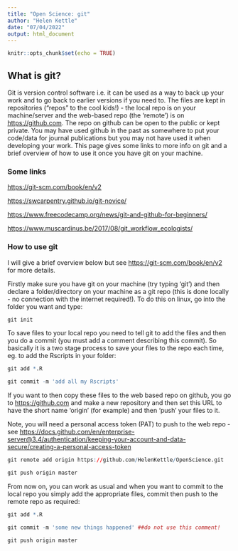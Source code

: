 ```yaml
---
title: "Open Science: git"
author: "Helen Kettle"
date: "07/04/2022"
output: html_document
---
```


```r
knitr::opts_chunk$set(echo = TRUE)
```

## What is git? 

Git is version control software i.e. it can be used as a way to back up your work and to go back to earlier versions if you need to. The files are kept in repositories ("repos" to the cool kids!) - the local repo is on your machine/server and the web-based repo (the 'remote') is on <https://github.com>. The repo on github can be open to the public or kept private. You may have used github in the past as somewhere to put your code/data for journal publications but you may not have used it when developing your work. This page gives some links to more info on git and a brief overview of how to use it once you have git on your machine.

### Some links

<https://git-scm.com/book/en/v2>

<https://swcarpentry.github.io/git-novice/>

<https://www.freecodecamp.org/news/git-and-github-for-beginners/>

<https://www.muscardinus.be/2017/08/git_workflow_ecologists/>


### How to use git

I will give a brief overview below but see <https://git-scm.com/book/en/v2> for more details.

Firstly make sure you have git on your machine (try typing 'git') and then declare a folder/directory on your machine as a git repo (this is done locally - no connection with the internet required!). To do this on linux, go into the folder you want and type: 

```r
git init
```

To save files to your local repo you need to tell git to add the files and then you do a commit (you must add a comment describing this commit). So basically it is a two stage process to save your files to the repo each time, eg. to add the Rscripts in your folder:

```r
git add *.R

git commit -m 'add all my Rscripts'
```

If you want to then copy these files to the web based repo on github, you go to  <https://github.com> and make a new repository and then set this URL to have the short name 'origin' (for example) and then 'push' your files to it.

Note, you will need a personal access token (PAT) to push to the web repo - see <https://docs.github.com/en/enterprise-server@3.4/authentication/keeping-your-account-and-data-secure/creating-a-personal-access-token>

```r
git remote add origin https://github.com/HelenKettle/OpenScience.git 

git push origin master 
```

From now on, you can work as usual and when you want to commit to the local repo you simply add the appropriate files, commit then push to the remote repo as required:

```r
git add *.R

git commit -m 'some new things happened' ##do not use this comment!

git push origin master 

```




